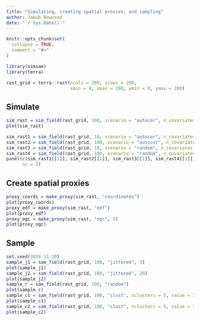 ```yaml
---
title: "Simulating, creating spatial proxies, and sampling"
author: Jakub Nowosad
date: "`r Sys.Date()`"
---
```


```r
knitr::opts_chunk$set(
  collapse = TRUE,
  comment = "#>"
)
```

```r
library(simsam)
library(terra)
```

```r
rast_grid = terra::rast(ncols = 200, nrows = 200, 
                        xmin = 0, xmax = 200, ymin = 0, ymax = 200)
```

## Simulate

```r
sim_rast = sim_field(rast_grid, 100, scenario = "autocor", n_covariates = 6)
plot(sim_rast)
```

```r
sim_rast1 = sim_field(rast_grid, 10, scenario = "autocor", n_covariates = 4)
sim_rast2 = sim_field(rast_grid, 100, scenario = "autocor", n_covariates = 4)
sim_rast3 = sim_field(rast_grid, 10, scenario = "random", n_covariates = 4)
sim_rast4 = sim_field(rast_grid, 100, scenario = "random", n_covariates = 4)
panel(c(sim_rast1[[1]], sim_rast2[[1]], sim_rast3[[1]], sim_rast4[[1]]), 
      nc = 2)
```

## Create spatial proxies

```r
proxy_coords = make_proxy(sim_rast, "coordinates")
plot(proxy_coords)
proxy_edf = make_proxy(sim_rast, "edf")
plot(proxy_edf)
proxy_ogc = make_proxy(sim_rast, "ogc", 5)
plot(proxy_ogc)
```

## Sample

```r
set.seed(2024-11-20)
sample_j1 = sam_field(rast_grid, 100, "jittered", 5)
plot(sample_j1)
sample_j2 = sam_field(rast_grid, 100, "jittered", 20)
plot(sample_j2)
sample_r = sam_field(rast_grid, 100, "random")
plot(sample_r)
sample_c1 = sam_field(rast_grid, 100, "clust", nclusters = 5, value = 10)
plot(sample_c1)
sample_c2 = sam_field(rast_grid, 100, "clust", nclusters = 5, value = 20)
plot(sample_c2)
```



